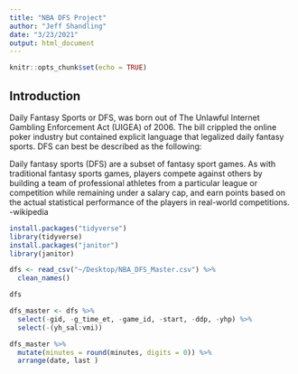 ```yaml
---
title: "NBA DFS Project"
author: "Jeff Shandling"
date: "3/23/2021"
output: html_document
---
```


```r
knitr::opts_chunk$set(echo = TRUE)
```


## Introduction

Daily Fantasy Sports or DFS, was born out of The Unlawful Internet Gambling Enforcement Act (UIGEA) of 2006. The bill crippled the online poker industry but contained explicit language that legalized daily fantasy sports. DFS can best be described as the following:

Daily fantasy sports (DFS) are a subset of fantasy sport games. As with traditional fantasy sports games, players compete against others by building a team of professional athletes from a particular league or competition while remaining under a salary cap, and earn points based on the actual statistical performance of the players in real-world competitions. -wikipedia

```r
install.packages("tidyverse")
library(tidyverse)
install.packages("janitor")
library(janitor)
```

```r
dfs <- read_csv("~/Desktop/NBA_DFS_Master.csv") %>% 
  clean_names() 
```


```r
dfs
```

```r
dfs_master <- dfs %>% 
  select(-gid, -g_time_et, -game_id, -start, -ddp, -yhp) %>% 
  select(-(yh_sal:vmi))
```

```r
dfs_master %>% 
  mutate(minutes = round(minutes, digits = 0)) %>% 
  arrange(date, last )
```
```r

 
```

